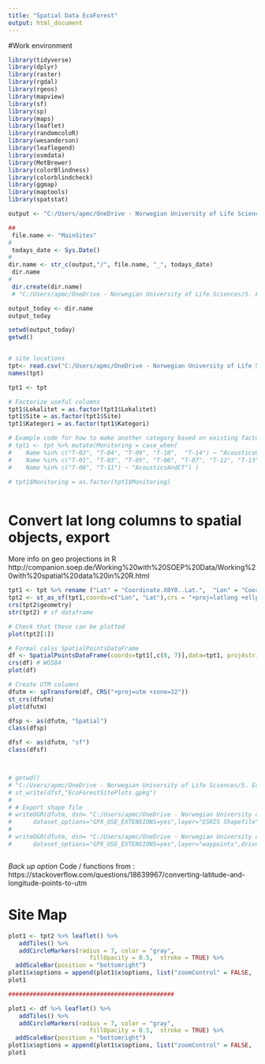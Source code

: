 ```yaml
---
title: "Spatial Data EcoForest"
output: html_document
---
```


#Work environment 
```r
library(tidyverse)
library(dplyr)
library(raster)
library(rgdal)
library(rgeos)
library(mapview)
library(sf)
library(sp)
library(maps)
library(leaflet)
library(randomcoloR)
library(wesanderson)
library(leaflegend)
library(osmdata)
library(MetBrewer)
library(colorBlindness)
library(colorblindcheck)
library(ggmap)
library(maptools)
library(spatstat)

output <- "C:/Users/apmc/OneDrive - Norwegian University of Life Sciences/5. EcoForest/Location Data/DigitalPoints"

## 
 file.name <- "MainSites"
# 
 todays_date <- Sys.Date()
# 
dir.name <- str_c(output,"/", file.name, "_", todays_date)
 dir.name
# 
 dir.create(dir.name) 
 # "C:/Users/apmc/OneDrive - Norwegian University of Life Sciences/5. EcoForest/Location Data/DigitalPoints/MainSites_2023-05-31"

output_today <- dir.name
output_today

setwd(output_today)
getwd()


# site locations
tpt<- read.csv("C:/Users/apmc/OneDrive - Norwegian University of Life Sciences/5. EcoForest/Location Data/Sites_31052023.csv", sep = ";")
names(tpt)

tpt1 <- tpt

# Factorize useful columns 
tpt1$Lokalitet = as.factor(tpt1$Lokalitet)
tpt1$Site = as.factor(tpt1$Site)
tpt1$Kategori = as.factor(tpt1$Kategori)

# Example code for how to make another category based on existing factor levels
# tpt1 <- tpt %>% mutate(Monitoring = case_when(
#    Name %in% c("T-02", "T-04", "T-09", "T-10",  "T-14") ~ "AcousticsOnly",
#    Name %in% c("T-01", "T-03", "T-05", "T-06", "T-07", "T-12", "T-13", "T-15") ~ "Not Monitored", 
#    Name %in% c("T-08", "T-11") ~ "AcousticsAndCT") )

# tpt1$Monitoring = as.factor(tpt1$Monitoring)



```

# Convert lat long columns to spatial objects, export 
More info on geo projections in R
http://companion.soep.de/Working%20with%20SOEP%20Data/Working%20with%20spatial%20data%20in%20R.html

```r
tpt1 <- tpt %>% rename ("Lat" = "Coordinate.X0Y0..Lat.",  "Lon" = "Coordinate.X0Y0..Lon." )
tpt2 <- st_as_sf(tpt1,coords=c("Lon", "Lat"),crs = "+proj=latlong +ellps=WGS84 +datum=WGS84 +units=m +no_defs")
crs(tpt2$geometry)
str(tpt2) # sf dataframe 

# Check that these can be plotted 
plot(tpt2[1])

# Formal calss SpatialPointsDataFrame
df <- SpatialPointsDataFrame(coords=tpt1[,c(8, 7)],data=tpt1, proj4string = CRS("+init=epsg:4326")) 
crs(df) # WGS84
plot(df)

# Create UTM columns 
dfutm <- spTransform(df, CRS("+proj=utm +zone=32")) 
st_crs(dfutm)
plot(dfutm)

dfsp <- as(dfutm, "Spatial") 
class(dfsp)

dfsf <- as(dfutm, "sf") 
class(dfsf)



# getwd()
# "C:/Users/apmc/OneDrive - Norwegian University of Life Sciences/5. EcoForest/Location Data/DigitalPoints/MainSites_2023-05-31"
# st_write(dfsf,"EcoForestSitePlots.gpkg")
# 
# # Export shape file
# writeOGR(dfutm, dsn= "C:/Users/apmc/OneDrive - Norwegian University of Life Sciences/5. EcoForest/Location Data/DigitalPoints/MainSites_2023-05-31",
#      dataset_options="GPX_USE_EXTENSIONS=yes",layer="ESRIS Shapefile",driver="GPX", overwrite_layer = T)
# 
# writeOGR(dfutm, dsn= "C:/Users/apmc/OneDrive - Norwegian University of Life Sciences/5. EcoForest/Location Data/DigitalPoints/MainSites_2023-05-31/waypoints.gpx",
#      dataset_options="GPX_USE_EXTENSIONS=yes",layer="waypoints",driver="GPX", overwrite_layer = T) 



```
*Back up option*
Code / functions from : 
https://stackoverflow.com/questions/18639967/converting-latitude-and-longitude-points-to-utm


# Site Map 
```r

plot1 <- tpt2 %>% leaflet() %>% 
   addTiles() %>%
   addCircleMarkers(radius = 7, color = "gray",
                       fillOpacity = 0.5,  stroke = TRUE) %>% 
  addScaleBar(position = "bottomright")
plot1$x$options = append(plot1$x$options, list("zoomControl" = FALSE,  "scaleBar"=TRUE))
plot1 

###############################################

plot1 <- df %>% leaflet() %>% 
   addTiles() %>%
   addCircleMarkers(radius = 7, color = "gray",
                       fillOpacity = 0.5,  stroke = TRUE) %>% 
  addScaleBar(position = "bottomright")
plot1$x$options = append(plot1$x$options, list("zoomControl" = FALSE,  "scaleBar"=TRUE))
plot1 

```
